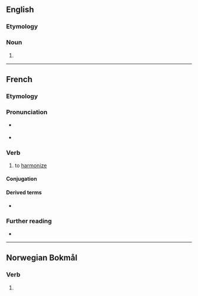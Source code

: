 ==English==

===Etymology===
{{suffix|en|harmonise|er|id2=agent noun}}

===Noun===
{{en-noun}}

# {{standard spelling of|en|from=non-Oxford British spelling|harmonizer}}

----

==French==

===Etymology===
{{suffix|fr|harmonie|iser}}

===Pronunciation===
* {{fr-muteh}} {{fr-IPA}}
* {{audio|fr|Fr-harmoniser.ogg|Audio}}

===Verb===
{{fr-verb}}

# to [[harmonize]]

====Conjugation====
{{fr-conj-auto}}

====Derived terms====
* {{l|fr|harmonisation}}

===Further reading===
* {{R:TLFi}}

----

==Norwegian Bokmål==

===Verb===
{{nb-verb-form}}

# {{imperative of|nb|harmonisere}}